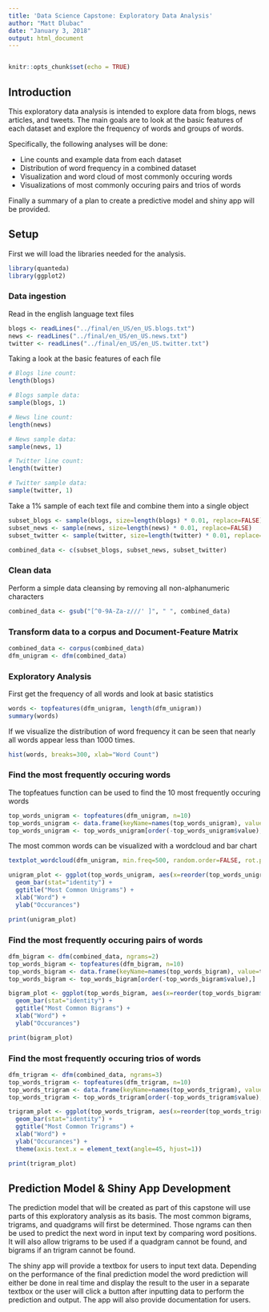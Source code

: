 ```yaml
---
title: 'Data Science Capstone: Exploratory Data Analysis'
author: "Matt Dlubac"
date: "January 3, 2018"
output: html_document
---
```


```r

```


```r
knitr::opts_chunk$set(echo = TRUE)
```

## Introduction
This exploratory data analysis is intended to explore data from blogs, news articles, and tweets. The main goals are to look at the basic features of each dataset and explore the frequency of words and groups of words.

Specifically, the following analyses will be done:

* Line counts and example data from each dataset
* Distribution of word frequency in a combined dataset
* Visualization and word cloud of most commonly occuring words
* Visualizations of most commonly occuring pairs and trios of words

Finally a summary of a plan to create a predictive model and shiny app will be provided.

## Setup
First we will load the libraries needed for the analysis.
```r
library(quanteda)
library(ggplot2)
```

### Data ingestion
Read in the english language text files
```r
blogs <- readLines("../final/en_US/en_US.blogs.txt")
news <- readLines("../final/en_US/en_US.news.txt")
twitter <- readLines("../final/en_US/en_US.twitter.txt")
```

Taking a look at the basic features of each file
```r
# Blogs line count:
length(blogs)

# Blogs sample data:
sample(blogs, 1)

# News line count:
length(news)

# News sample data:
sample(news, 1)

# Twitter line count:
length(twitter)

# Twitter sample data:
sample(twitter, 1)
```

Take a 1% sample of each text file and combine them into a single object
```r
subset_blogs <- sample(blogs, size=length(blogs) * 0.01, replace=FALSE)
subset_news <- sample(news, size=length(news) * 0.01, replace=FALSE)
subset_twitter <- sample(twitter, size=length(twitter) * 0.01, replace=FALSE)

combined_data <- c(subset_blogs, subset_news, subset_twitter)
```

### Clean data
Perform a simple data cleansing by removing all non-alphanumeric characters
```r
combined_data <- gsub("[^0-9A-Za-z///' ]", " ", combined_data)
```

### Transform data to a corpus and Document-Feature Matrix
```r
combined_data <- corpus(combined_data)
dfm_unigram <- dfm(combined_data)
```

### Exploratory Analysis
First get the frequency of all words and look at basic statistics
```r
words <- topfeatures(dfm_unigram, length(dfm_unigram))
summary(words)
```

If we visualize the distribution of word frequency it can be seen that nearly all words appear less than 1000 times.
```r
hist(words, breaks=300, xlab="Word Count")
```

### Find the most frequently occuring words
The topfeatues function can be used to find the 10 most frequently occuring words
```r
top_words_unigram <- topfeatures(dfm_unigram, n=10)
top_words_unigram <- data.frame(keyName=names(top_words_unigram), value=top_words_unigram, row.names=NULL)
top_words_unigram <- top_words_unigram[order(-top_words_unigram$value),]
```

The most common words can be visualized with a wordcloud and bar chart
```r
textplot_wordcloud(dfm_unigram, min.freq=500, random.order=FALSE, rot.per=0.25)

unigram_plot <- ggplot(top_words_unigram, aes(x=reorder(top_words_unigram$keyName, -top_words_unigram$value), y=top_words_unigram$value)) + 
  geom_bar(stat="identity") +
  ggtitle("Most Common Unigrams") +
  xlab("Word") +
  ylab("Occurances")

print(unigram_plot)
```

### Find the most frequently occuring pairs of words
```r
dfm_bigram <- dfm(combined_data, ngrams=2)
top_words_bigram <- topfeatures(dfm_bigram, n=10)
top_words_bigram <- data.frame(keyName=names(top_words_bigram), value=top_words_bigram, row.names=NULL)
top_words_bigram <- top_words_bigram[order(-top_words_bigram$value),]
```

```r
bigram_plot <- ggplot(top_words_bigram, aes(x=reorder(top_words_bigram$keyName, -top_words_bigram$value), y=top_words_bigram$value)) + 
  geom_bar(stat="identity") +
  ggtitle("Most Common Bigrams") +
  xlab("Word") +
  ylab("Occurances")

print(bigram_plot)
```

### Find the most frequently occuring trios of words
```r
dfm_trigram <- dfm(combined_data, ngrams=3)
top_words_trigram <- topfeatures(dfm_trigram, n=10)
top_words_trigram <- data.frame(keyName=names(top_words_trigram), value=top_words_trigram, row.names=NULL)
top_words_trigram <- top_words_trigram[order(-top_words_trigram$value),]
```

```r
trigram_plot <- ggplot(top_words_trigram, aes(x=reorder(top_words_trigram$keyName, -top_words_trigram$value), y=top_words_trigram$value)) + 
  geom_bar(stat="identity") +
  ggtitle("Most Common Trigrams") +
  xlab("Word") +
  ylab("Occurances") +
  theme(axis.text.x = element_text(angle=45, hjust=1))

print(trigram_plot)
```

## Prediction Model & Shiny App Development
The prediction model that will be created as part of this capstone will use parts of this exploratory analysis as its basis. The most common bigrams, trigrams, and quadgrams will first be determined. Those ngrams can then be used to predict the next word in input text by comparing word positions. It will also allow trigrams to be used if a quadgram cannot be found, and bigrams if an trigram cannot be found.

The shiny app will provide a textbox for users to input text data. Depending on the performance of the final prediction model the word prediction will either be done in real time and display the result to the user in a separate textbox or the user will click a button after inputting data to perform the prediction and output. The app will also provide documentation for users.

